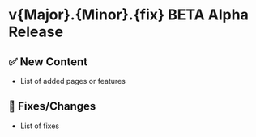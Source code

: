 # v\{Major}.\{Minor}.\{fix} <span class="badge badge-lg badge-warning">BETA</span> <span class="badge badge-lg badge-info">Alpha</span> <span class="badge badge-lg badge-success">Release</span>

## ✅ New Content

- List of added pages or features

## 🔧 Fixes/Changes

- List of fixes
